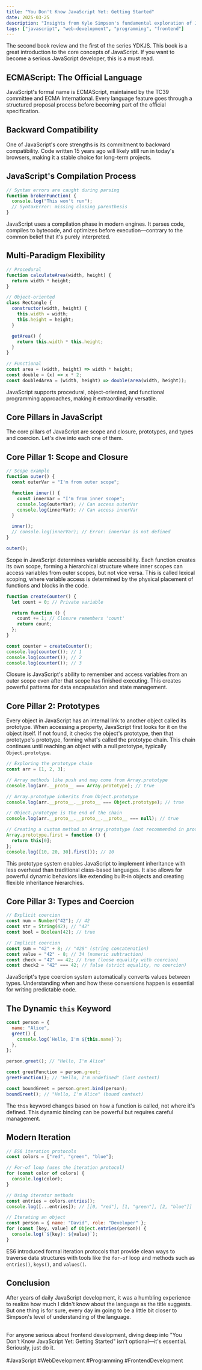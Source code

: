 ```yaml
---
title: "You Don't Know JavaScript Yet: Getting Started"
date: 2025-03-25
description: "Insights from Kyle Simpson's fundamental exploration of JavaScript's core mechanics and why it matters."
tags: ["javascript", "web-development", "programming", "frontend"]
---
```


The second book review and the first of the series YDKJS. This book is a great introduction to the core concepts of JavaScript. If you want to become a serious JavaScript developer, this is a must read.

## ECMAScript: The Official Language

JavaScript's formal name is ECMAScript, maintained by the TC39 committee and ECMA International. Every language feature goes through a structured proposal process before becoming part of the official specification.

## Backward Compatibility

One of JavaScript's core strengths is its commitment to backward compatibility. Code written 15 years ago will likely still run in today's browsers, making it a stable choice for long-term projects.

## JavaScript's Compilation Process

```javascript
// Syntax errors are caught during parsing
function brokenFunction( {
  console.log("This won't run");
  // SyntaxError: missing closing parenthesis
}
```

JavaScript uses a compilation phase in modern engines. It parses code, compiles to bytecode, and optimizes before execution—contrary to the common belief that it's purely interpreted.

## Multi-Paradigm Flexibility

```javascript
// Procedural
function calculateArea(width, height) {
  return width * height;
}

// Object-oriented
class Rectangle {
  constructor(width, height) {
    this.width = width;
    this.height = height;
  }

  getArea() {
    return this.width * this.height;
  }
}

// Functional
const area = (width, height) => width * height;
const double = (x) => x * 2;
const doubledArea = (width, height) => double(area(width, height));
```

JavaScript supports procedural, object-oriented, and functional programming approaches, making it extraordinarily versatile.

## Core Pillars in JavaScript

The core pillars of JavaScript are scope and closure, prototypes, and types and coercion. Let's dive into each one of them.

## Core Pillar 1: Scope and Closure

```javascript
// Scope example
function outer() {
  const outerVar = "I'm from outer scope";

  function inner() {
    const innerVar = "I'm from inner scope";
    console.log(outerVar); // Can access outerVar
    console.log(innerVar); // Can access innerVar
  }

  inner();
  // console.log(innerVar); // Error: innerVar is not defined
}

outer();
```

Scope in JavaScript determines variable accessibility. Each function creates its own scope, forming a hierarchical structure where inner scopes can access variables from outer scopes, but not vice versa. This is called lexical scoping, where variable access is determined by the physical placement of functions and blocks in the code.

```javascript
function createCounter() {
  let count = 0; // Private variable

  return function () {
    count += 1; // Closure remembers 'count'
    return count;
  };
}

const counter = createCounter();
console.log(counter()); // 1
console.log(counter()); // 2
console.log(counter()); // 3
```

Closure is JavaScript's ability to remember and access variables from an outer scope even after that scope has finished executing. This creates powerful patterns for data encapsulation and state management.

## Core Pillar 2: Prototypes

Every object in JavaScript has an internal link to another object called its prototype. When accessing a property, JavaScript first looks for it on the object itself. If not found, it checks the object's prototype, then that prototype's prototype, forming what's called the prototype chain. This chain continues until reaching an object with a null prototype, typically `Object.prototype`.

```javascript
// Exploring the prototype chain
const arr = [1, 2, 3];

// Array methods like push and map come from Array.prototype
console.log(arr.__proto__ === Array.prototype); // true

// Array.prototype inherits from Object.prototype
console.log(arr.__proto__.__proto__ === Object.prototype); // true

// Object.prototype is the end of the chain
console.log(arr.__proto__.__proto__.__proto__ === null); // true

// Creating a custom method on Array.prototype (not recommended in production)
Array.prototype.first = function () {
  return this[0];
};
console.log([10, 20, 30].first()); // 10
```

This prototype system enables JavaScript to implement inheritance with less overhead than traditional class-based languages. It also allows for powerful dynamic behaviors like extending built-in objects and creating flexible inheritance hierarchies.

## Core Pillar 3: Types and Coercion

```javascript
// Explicit coercion
const num = Number("42"); // 42
const str = String(42); // "42"
const bool = Boolean(42); // true

// Implicit coercion
const sum = "42" + 8; // "428" (string concatenation)
const value = "42" - 8; // 34 (numeric subtraction)
const check = "42" == 42; // true (loose equality with coercion)
const check2 = "42" === 42; // false (strict equality, no coercion)
```

JavaScript's type coercion system automatically converts values between types. Understanding when and how these conversions happen is essential for writing predictable code.

## The Dynamic `this` Keyword

```javascript
const person = {
  name: "Alice",
  greet() {
    console.log(`Hello, I'm ${this.name}`);
  },
};

person.greet(); // "Hello, I'm Alice"

const greetFunction = person.greet;
greetFunction(); // "Hello, I'm undefined" (lost context)

const boundGreet = person.greet.bind(person);
boundGreet(); // "Hello, I'm Alice" (bound context)
```

The `this` keyword changes based on how a function is called, not where it's defined. This dynamic binding can be powerful but requires careful management.

## Modern Iteration

```javascript
// ES6 iteration protocols
const colors = ["red", "green", "blue"];

// For-of loop (uses the iteration protocol)
for (const color of colors) {
  console.log(color);
}

// Using iterator methods
const entries = colors.entries();
console.log([...entries]); // [[0, "red"], [1, "green"], [2, "blue"]]

// Iterating an object
const person = { name: "David", role: "Developer" };
for (const [key, value] of Object.entries(person)) {
  console.log(`${key}: ${value}`);
}
```

ES6 introduced formal iteration protocols that provide clean ways to traverse data structures with tools like the `for-of` loop and methods such as `entries()`, `keys()`, and `values()`.

## Conclusion

After years of daily JavaScript development, it was a humbling experience to realize how much I didn't know about the language as the title suggests. But one thing is for sure, every day im going to be a little bit closer to Simpson's level of understanding of the language.

<br />
For anyone serious about frontend development, diving deep into "You Don't Know JavaScript
Yet: Getting Started" isn't optional—it's essential. Seriously, just do it.

<br />
<br />
#JavaScript #WebDevelopment #Programming #FrontendDevelopment

